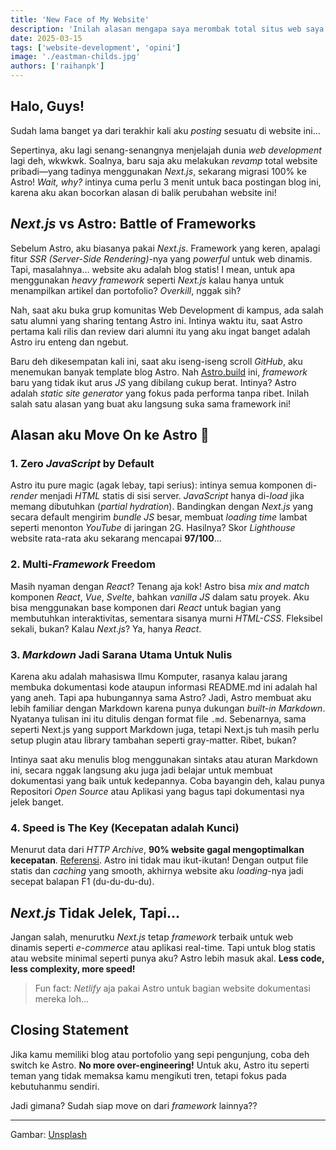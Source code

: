 ```yaml
---
title: 'New Face of My Website'
description: 'Inilah alasan mengapa saya merombak total situs web saya!'
date: 2025-03-15
tags: ['website-development', 'opini']
image: './eastman-childs.jpg'
authors: ['raihanpk']
---
```


## Halo, Guys!

Sudah lama banget ya dari terakhir kali aku *posting* sesuatu di website ini...

Sepertinya, aku lagi senang-senangnya menjelajah dunia *web development* lagi deh, wkwkwk. Soalnya, baru saja aku melakukan *revamp* total website pribadi—yang tadinya menggunakan *Next.js*, sekarang migrasi 100% ke Astro! *Wait, why?* intinya cuma perlu 3 menit untuk baca postingan blog ini, karena aku akan bocorkan alasan di balik perubahan website ini!

## *Next.js* vs Astro: Battle of Frameworks

Sebelum Astro, aku biasanya pakai *Next.js*. Framework yang keren, apalagi fitur *SSR (Server-Side Rendering)*-nya yang *powerful* untuk web dinamis. Tapi, masalahnya… website aku adalah blog statis! I mean, untuk apa menggunakan *heavy framework* seperti *Next.js* kalau hanya untuk menampilkan artikel dan portofolio? *Overkill*, nggak sih?

Nah, saat aku buka grup komunitas Web Development di kampus, ada salah satu alumni yang sharing tentang Astro ini. Intinya waktu itu, saat Astro pertama kali rilis dan review dari alumni itu yang aku ingat banget adalah Astro iru enteng dan ngebut. 

Baru deh dikesempatan kali ini, saat aku iseng-iseng scroll *GitHub*, aku menemukan banyak template blog Astro. Nah [Astro.build](https://astro.build) ini, *framework* baru yang tidak ikut arus *JS* yang dibilang cukup berat. Intinya? Astro adalah *static site generator* yang fokus pada performa tanpa ribet. Inilah salah satu alasan yang buat aku langsung suka sama framework ini!

## Alasan aku Move On ke Astro 🚀

### 1. Zero *JavaScript* by Default

Astro itu pure magic (agak lebay, tapi serius): intinya semua komponen di-*render* menjadi *HTML* statis di sisi server. *JavaScript* hanya di-*load* jika memang dibutuhkan (*partial hydration*). Bandingkan dengan *Next.js* yang secara default mengirim *bundle JS* besar, membuat *loading time* lambat seperti menonton *YouTube* di jaringan 2G. Hasilnya? Skor *Lighthouse* website rata-rata aku sekarang mencapai **97/100**...

### 2. Multi-*Framework* Freedom

Masih nyaman dengan *React*? Tenang aja kok! Astro bisa *mix and match* komponen *React*, *Vue*, *Svelte*, bahkan *vanilla JS* dalam satu proyek. Aku bisa menggunakan base komponen dari *React* untuk bagian yang membutuhkan interaktivitas, sementara sisanya murni *HTML-CSS*. Fleksibel sekali, bukan? Kalau *Next.js*? Ya, hanya *React*.

### 3. *Markdown* Jadi Sarana Utama Untuk Nulis

Karena aku adalah mahasiswa Ilmu Komputer, rasanya kalau jarang membuka dokumentasi kode ataupun informasi README.md ini adalah hal yang aneh. Tapi apa hubungannya sama Astro? Jadi, Astro membuat aku lebih familiar dengan Markdown karena punya dukungan *built-in Markdown*. Nyatanya tulisan ini itu ditulis dengan format file `.md`. Sebenarnya, sama seperti Next.js yang support Markdown juga, tetapi Next.js tuh masih perlu setup plugin atau library tambahan seperti gray-matter. Ribet, bukan?

Intinya saat aku menulis blog menggunakan sintaks atau aturan Markdown ini, secara nggak langsung aku juga jadi belajar untuk membuat dokumentasi yang baik untuk kedepannya. Coba bayangin deh, kalau punya Repositori *Open Source* atau Aplikasi yang bagus tapi dokumentasi nya jelek banget. 

### 4. Speed is The Key (Kecepatan adalah Kunci)

Menurut data dari *HTTP Archive*, **90% website gagal mengoptimalkan kecepatan**. [Referensi](https://httparchive.org/reports/state-of-the-web#bytesTotal). Astro ini tidak mau ikut-ikutan! Dengan output file statis dan *caching* yang smooth, akhirnya website aku *loading*-nya jadi secepat balapan F1 (du-du-du-du).

## *Next.js* Tidak Jelek, Tapi…

Jangan salah, menurutku *Next.js* tetap *framework* terbaik untuk web dinamis seperti *e-commerce* atau aplikasi real-time. Tapi untuk blog statis atau website minimal seperti punya aku? Astro lebih masuk akal. **Less code, less complexity, more speed!**

> Fun fact: *Netlify* aja pakai Astro untuk bagian website dokumentasi mereka loh...

## Closing Statement

Jika kamu memiliki blog atau portofolio yang sepi pengunjung, coba deh switch ke Astro. **No more over-engineering!** Untuk aku, Astro itu seperti teman yang tidak memaksa kamu mengikuti tren, tetapi fokus pada kebutuhanmu sendiri.

Jadi gimana? Sudah siap move on dari *framework* lainnya??

---

Gambar: [Unsplash](https://unsplash.com)
